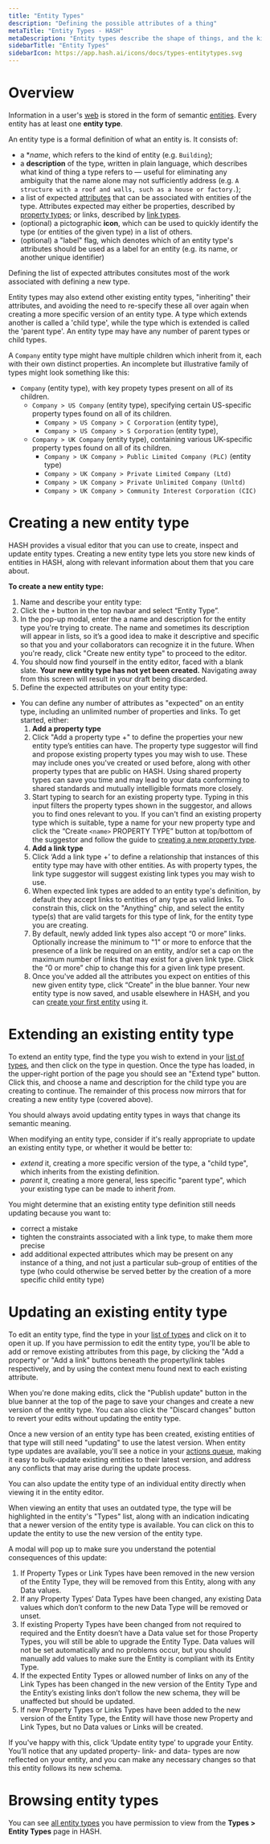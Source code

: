 ```yaml
---
title: "Entity Types"
description: "Defining the possible attributes of a thing"
metaTitle: "Entity Types - HASH"
metaDescription: "Entity types describe the shape of things, and the kind of attributes that are expected to be associated with them"
sidebarTitle: "Entity Types"
sidebarIcon: https://app.hash.ai/icons/docs/types-entitytypes.svg
---
```


# Overview

Information in a user's [web](/guide/webs) is stored in the form of semantic [entities](/guide/entities). Every entity has at least one **entity type**.

An entity type is a formal definition of what an entity is. It consists of:

- a \*_name_, which refers to the kind of entity (e.g. `Building`);
- a **description** of the type, written in plain language, which describes what kind of thing a type refers to — useful for eliminating any ambiguity that the name alone may not sufficiently address (e.g. `A structure with a roof and walls, such as a house or factory.`);
- a list of expected [attributes](/guide/entities/attributes) that can be associated with entities of the type. Attributes expected may either be properties, described by [property types](/guide/types/property-types); or links, described by [link types](/guide/types/link-types).
- (optional) a pictographic **icon**, which can be used to quickly identify the type (or entities of the given type) in a list of others.
- (optional) a "label" flag, which denotes which of an entity type's attributes should be used as a label for an entity (e.g. its name, or another unique identifier)

Defining the list of expected attributes consitutes most of the work associated with defining a new type.

Entity types may also extend other existing entity types, "inheriting" their attributes, and avoiding the need to re-specify these all over again when creating a more specific version of an entity type. A type which extends another is called a 'child type', while the type which is extended is called the 'parent type'. An entity type may have any number of parent types or child types.

<Toggle title="Example of entity type inheritance">

A `Company` entity type might have multiple children which inherit from it, each with their own distinct properties. An incomplete but illustrative family of types might look something like this:

- `Company` (entity type), with key propety types present on all of its children.
  - `Company > US Company` (entity type), specifying certain US-specific property types found on all of its children.
    - `Company > US Company > C Corporation` (entity type),
    - `Company > US Company > S Corporation` (entity type),
  - `Company > UK Company` (entity type), containing various UK-specific property types found on all of its children.
    - `Company > UK Company > Public Limited Company (PLC)` (entity type)
    - `Company > UK Company > Private Limited Company (Ltd)`
    - `Company > UK Company > Private Unlimited Company (Unltd)`
    - `Company > UK Company > Community Interest Corporation (CIC)`

</Toggle>

# Creating a new entity type

HASH provides a visual editor that you can use to create, inspect and update entity types. Creating a new entity type lets you store new kinds of entities in HASH, along with relevant information about them that you care about.

**To create a new entity type:**

1. Name and describe your entity type:
1. Click the `+` button in the top navbar and select “Entity Type”.
1. In the pop-up modal, enter the a name and description for the entity type you're trying to create. The name and sometimes its description will appear in lists, so it’s a good idea to make it descriptive and specific so that you and your collaborators can recognize it in the future. When you're ready, click "Create new entity type" to proceed to the editor.
1. You should now find yourself in the entity editor, faced with a blank slate. **Your new entity type has not yet been created.** Navigating away from this screen will result in your draft being discarded.
1. Define the expected attributes on your entity type:

- You can define any number of attributes as "expected" on an entity type, including an unlimited number of properties and links. To get started, either:
  1. **Add a property type**
  1. Click "Add a property type +" to define the properties your new entity type’s entities can have. The property type suggestor will find and propose existing property types you may wish to use. These may include ones you've created or used before, along with other property types that are public on HASH. Using shared property types can save you time and may lead to your data conforming to shared standards and mutually intelligible formats more closely.
  1. Start typing to search for an existing property type. Typing in this input filters the property types shown in the suggestor, and allows you to find ones relevant to you. If you can't find an existing property type which is suitable, type a name for your new property type and click the “Create `<name>` PROPERTY TYPE” button at top/bottom of the suggestor and follow the guide to [creating a new property type](/guides/types/property-types#creating-a-new-property-type).
  1. **Add a link type**
  1. Click ‘Add a link type +’ to define a relationship that instances of this entity type may have with other entities. As with property types, the link type suggestor will suggest existing link types you may wish to use.
  1. When expected link types are added to an entity type's definition, by default they accept links to entities of any type as valid links. To constrain this, click on the "Anything" chip, and select the entity type(s) that are valid targets for this type of link, for the entity type you are creating.
  1. By default, newly added link types also accept “0 or more” links. Optionally increase the minimum to "1" or more to enforce that the presence of a link be required on an entity, and/or set a cap on the maximum number of links that may exist for a given link type. Click the “0 or more” chip to change this for a given link type present.
  1. Once you've added all the attributes you expect on entities of this new given entity type, click “Create” in the blue banner. Your new entity type is now saved, and usable elsewhere in HASH, and you can [create your first entity](/guide/entities/creating) using it.

# Extending an existing entity type

To extend an entity type, find the type you wish to extend in your [list of types](https://app.hash.ai/types), and then click on the type in question. Once the type has loaded, in the upper-right portion of the page you should see an "Extend type" button. Click this, and choose a name and description for the child type you are creating to continue. The remainder of this process now mirrors that for creating a new entity type (covered above).

<Toggle title="When is it appropriate to extend an entity type, instead of update it?">

You should always avoid updating entity types in ways that change its semantic meaning.

When modifying an entity type, consider if it's really appropriate to update an existing entity type, or whether it would be better to:

- _extend_ it, creating a more specific version of the type, a "child type", which inherits from the existing definition.
- _parent_ it, creating a more general, less specific "parent type", which your existing type can be made to inherit _from_.

You might determine that an existing entity type definition still needs updating because you want to:

- correct a mistake
- tighten the constraints associated with a link type, to make them more precise
- add additional expected attributes which may be present on any instance of a thing, and not just a particular sub-group of entities of the type (who could otherwise be served better by the creation of a more specific child entity type)

</Toggle>

# Updating an existing entity type

To edit an entity type, find the type in your [list of types](https://app.hash.ai/types) and click on it to open it up. If you have permission to edit the entity type, you'll be able to add or remove existing attributes from this page, by clicking the "Add a property" or "Add a link" buttons beneath the property/link tables respectively, and by using the context menu found next to each existing attribute.

When you're done making edits, click the "Publish update" button in the blue banner at the top of the page to save your changes and create a new version of the entity type. You can also click the "Discard changes" button to revert your edits without updating the entity type.

Once a new version of an entity type has been created, existing entities of that type will still need "updating" to use the latest version. When entity type updates are available, you'll see a notice in your [actions queue](/guide/inbox/actions), making it easy to bulk-update existing entities to their latest version, and address any conflicts that may arise during the update process.

You can also update the entity type of an individual entity directly when viewing it in the entity editor.

<Toggle title="Updating an individual entity">

When viewing an entity that uses an outdated type, the type will be highlighted in the entity's "Types" list, along with an indication indicating that a newer version of the entity type is available. You can click on this to update the entity to use the new version of the entity type.

A modal will pop up to make sure you understand the potential consequences of this update:

1.  If Property Types or Link Types have been removed in the new version of the Entity Type, they will be removed from this Entity, along with any Data values.
1.  If any Property Types’ Data Types have been changed, any existing Data values which don’t conform to the new Data Type will be removed or unset.
1.  If existing Property Types have been changed from not required to required and the Entity doesn’t have a Data value set for those Property Types, you will still be able to upgrade the Entity Type. Data values will not be set automatically and no problems occur, but you should manually add values to make sure the Entity is compliant with its Entity Type.
1.  If the expected Entity Types or allowed number of links on any of the Link Types has been changed in the new version of the Entity Type and the Entity’s existing links don’t follow the new schema, they will be unaffected but should be updated.
1.  If new Property Types or Links Types have been added to the new version of the Entity Type, the Entity will have those new Property and Link Types, but no Data values or Links will be created.

If you've happy with this, click ‘Update entity type’ to upgrade your Entity. You’ll notice that any updated property- link- and data- types are now reflected on your entity, and you can make any necessary changes so that this entity follows its new schema.

</Toggle>

# Browsing entity types

You can see [all entity types](https://app.hash.ai/types/entity-type) you have permission to view from the **Types > Entity Types** page in HASH.
